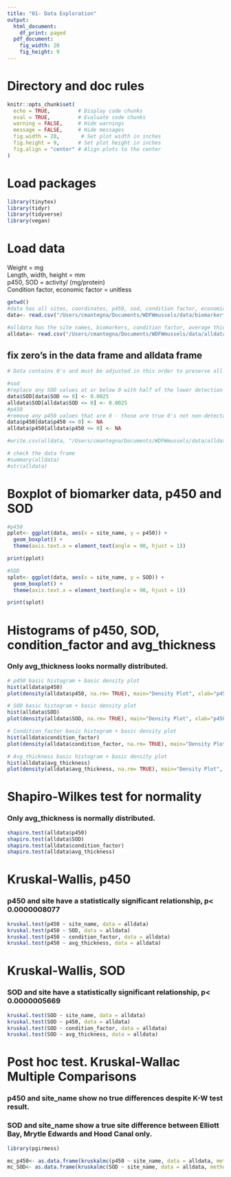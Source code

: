 ```yaml
---
title: "01- Data Exploration"
output:
  html_document:
    df_print: paged
  pdf_document: 
    fig_width: 20
    fig_height: 9
---
```


# Directory and doc rules

```r

knitr::opts_chunk$set(
  echo = TRUE,         # Display code chunks
  eval = TRUE,         # Evaluate code chunks
  warning = FALSE,     # Hide warnings
  message = FALSE,     # Hide messages
  fig.width = 20,       # Set plot width in inches
  fig.height = 9,      # Set plot height in inches
  fig.align = "center" # Align plots to the center
)

```

# Load packages

```r
library(tinytex)
library(tidyr)
library(tidyverse)
library(vegan)

```

# Load data

Weight = mg\
Length, width, height = mm\
p450, SOD = activity/ (mg/protein)\
Condition factor, economic factor = unitless

```r

getwd()
#data has all sites, coordinates, p450, sod, condition factor, economic factor data
data<- read.csv("/Users/cmantegna/Documents/WDFWmussels/data/biomarkerfull.csv")

#alldata has the site names, biomarkers, condition factor, average thickness and analyte data - each row is an individual sample
alldata<- read.csv("/Users/cmantegna/Documents/WDFWmussels/data/alldata.csv")

```

## fix zero's in the data frame and alldata frame

```r

# Data contains 0's and must be adjusted in this order to preserve all usable data.

#sod
#replace any SOD values at or below 0 with half of the lower detection limit of .005 (.005*.5). Lower detection limit determined by assay protocol by the manufacturer, Cayman.
data$SOD[data$SOD <= 0] <- 0.0025
alldata$SOD[alldata$SOD <= 0] <- 0.0025
#p450
#remove any p450 values that are 0 - those are true 0's not non-detectable. I am replacing with na so I don't lose the entire row of data, including the SOD values.
data$p450[data$p450 <= 0] <- NA
alldata$p450[alldata$p450 <= 0] <- NA

#write.csv(alldata, "/Users/cmantegna/Documents/WDFWmussels/data/alldata.csv")
```

```r
# check the data frame
#summary(alldata)
#str(alldata)
```

# Boxplot of biomarker data, p450 and SOD

```r
#p450
pplot<- ggplot(data, aes(x = site_name, y = p450)) +
  geom_boxplot() +
  theme(axis.text.x = element_text(angle = 90, hjust = 1)) 

print(pplot)

#SOD
splot<- ggplot(data, aes(x = site_name, y = SOD)) +
  geom_boxplot() +
  theme(axis.text.x = element_text(angle = 90, hjust = 1)) 

print(splot)
```

# Histograms of p450, SOD, condition_factor and avg_thickness

### Only avg_thickness looks normally distributed.

```r
# p450 basic histogram + basic density plot
hist(alldata$p450)
plot(density(alldata$p450, na.rm= TRUE), main="Density Plot", xlab="p450 Value")

# SOD basic histogram + basic density plot
hist(alldata$SOD)
plot(density(alldata$SOD, na.rm= TRUE), main="Density Plot", xlab="p450 Value")

# Condition_factor basic histogram + basic density plot
hist(alldata$condition_factor)
plot(density(alldata$condition_factor, na.rm= TRUE), main="Density Plot", xlab="p450 Value")

# Avg_thickness basic histogram + basic density plot
hist(alldata$avg_thickness)
plot(density(alldata$avg_thickness, na.rm= TRUE), main="Density Plot", xlab="p450 Value")

```

# Shapiro-Wilkes test for normality

### Only avg_thickness is normally distributed.

```r
shapiro.test(alldata$p450)
shapiro.test(alldata$SOD)
shapiro.test(alldata$condition_factor)
shapiro.test(alldata$avg_thickness)

```

# Kruskal-Wallis, p450

### p450 and site have a statistically significant relationship, p\< 0.0000008077

```r
kruskal.test(p450 ~ site_name, data = alldata)
kruskal.test(p450 ~ SOD, data = alldata)
kruskal.test(p450 ~ condition_factor, data = alldata)
kruskal.test(p450 ~ avg_thickness, data = alldata)

```

# Kruskal-Wallis, SOD

### SOD and site have a statistically significant relationship, p\< 0.0000005669

```r
kruskal.test(SOD ~ site_name, data = alldata)
kruskal.test(SOD ~ p450, data = alldata)
kruskal.test(SOD ~ condition_factor, data = alldata)
kruskal.test(SOD ~ avg_thickness, data = alldata)

```

# Post hoc test. Kruskal-Wallac Multiple Comparisons

### p450 and site_name show no true differences despite K-W test result.

### SOD and site_name show a true site difference between Elliott Bay, Mrytle Edwards and Hood Canal only.

```r
library(pgirmess)

mc_p450<- as.data.frame(kruskalmc(p450 ~ site_name, data = alldata, method = "bonferroni"))
mc_SOD<- as.data.frame(kruskalmc(SOD ~ site_name, data = alldata, method = "bonferroni")) 

```
